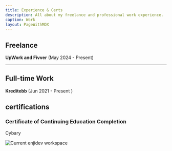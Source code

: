 ```yaml
---
title: Experience & Certs
description: All about my freelance and professional work experience.
caption: Work
layout: PageWithMDX
---
```



## Freelance

**UpWork and Fivver** (May 2024 - Present)

---

## Full-time Work

**Kreditebb** (Jun 2021 - Present )

## certifications

### Certificate of Continuing Education Completion

Cybary

<Image
  src="/assets/images/cybrary.jpg"
  alt="Current enjidev workspace"
  width={2048}
  height={846}
/>
